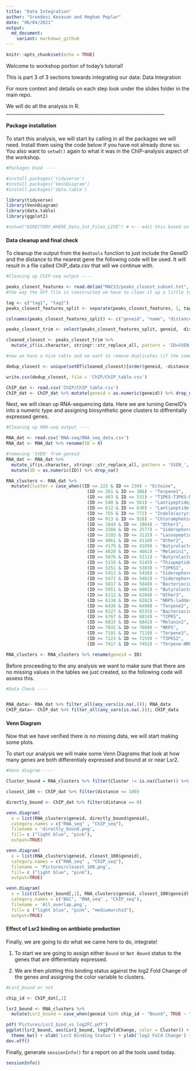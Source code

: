 ```yaml
---
title: "Data Integration"
author: "Sreedevi Kesavan and Meghan Peplar"
date: "06/04/2021"
output:
  md_document:
    variant: markdown_github
---
```


```r
knitr::opts_chunk$set(echo = TRUE)
```
Welcome to workshop portion of today's tutorial!

This is part 3 of 3 sections towards integrating our data: Data Integration

For more context and details on each step look under the slides folder in the main repo. 

We will do all the analysis in R. 
____________________________________________________________________

#### Package installation

To start this analysis, we will start by calling in all the packages we will need. Install them using the code below if you have not already done so. You also want to `setwd()` again to what it was in the ChIP-analysis aspect of the workshop. 

```r
#Packages Used ----

#install.packages('tidyverse')
#install.packages('VennDiagram')
#install.packages('data.table')

library(tidyverse)
library(VennDiagram)
library(data.table)
library(ggplot2)

#setwd("DIRECTORY_WHERE_Data_Int_Files_LIVE") # <-- edit this based on the directory of your choice

```

#### Data cleanup and final check 

To cleanup the output from the `Bedtools` function to just include the GeneID and the distance to the nearest gene the following code will be used. It will result in a file called ChIP_data.csv that will we continue with.

```r
#Cleaning up ChIP-seq output ----

peaks_closest_features <- read.delim("MACS3/peaks_closest_subset.txt", header = FALSE)
#the way the GFF file is constructed we have to clean it up a little to get a table we can use for further analyses

tag <- c("tag1", "tag2")
peaks_closest_features_split <- separate(peaks_closest_features, 1, tag, sep = ";")

colnames(peaks_closest_features_split) <- c("geneid", "name", "distance")

peaks_closest_trim <- select(peaks_closest_features_split, geneid,  distance)

cleaned_closest <- peaks_closest_trim %>%
  mutate_if(is.character, stringr::str_replace_all, pattern = 'ID=SVEN_', replacement = '')

#now we have a nice table and we want to remove duplicates (if the same gene is ID'd by all four pairwise comparisons, just keep the one with greatest distance). 

dedup_closest <- unique(setDT(cleaned_closest)[order(geneid, -distance)], by = "geneid")

write.csv(dedup_closest, file = 'ChIP/ChIP_table.csv')

ChIP_dat <- read.csv('ChIP/ChIP_table.csv')
ChIP_dat <- ChIP_dat %>% mutate(geneid = as.numeric(geneid)) %>% drop_na(geneid) 

```

Next, we will clean up RNA-sequencing data. Here we are turning GeneID's into a numeric type and assigning biosynthetic gene clusters to diffrentially expressed genes. 

```r

#Cleaning up RNA-seq output ----

RNA_dat <- read.csv('RNA-seq/RNA_seq_data.csv')
RNA_dat <- RNA_dat %>% rename(ID = X)

#removing 'SVEN' from geneid
RNA_dat <- RNA_dat %>%
  mutate_if(is.character, stringr::str_replace_all, pattern = 'SVEN_', replacement = '') %>%
  mutate(ID = as.numeric(ID)) %>% drop_na() 

RNA_clusters <- RNA_dat %>%
  mutate(Cluster = case_when((ID >= 223 & ID <= 234) ~ "Ectoine",
                               (ID >= 261 & ID <= 306) ~ "Terpene1",
                               (ID >= 463 & ID <= 531) ~ "T1PKS-T3PKS-NRPS",
                               (ID >= 540 & ID <= 561) ~ "Lantipeptide/terpene"	,
                               (ID >= 612 & ID <= 630) ~ "Lantipeptide(venezuelin)",
                               (ID >= 755 & ID <= 772) ~ "Indole(acryriaflavin)",
                               (ID >= 913 & ID <= 928) ~ "Chloramphenicol",
                               (ID >= 1844 & ID <= 1884) ~ "Other1",
                               (ID >= 2566 & ID <= 2577) ~ "Siderophore(desferrioxamine-like)",
                               (ID >= 3103 & ID <= 3132) ~ "Lassopeptide",
                               (ID >= 4061 & ID <= 4110) ~ "Other2",
                               (ID >= 4179 & ID <= 4189) ~ "Butyrolactone(gaburedin)",
                               (ID >= 4620 & ID <= 4662) ~ "Melanin1",
                               (ID >= 5076 & ID <= 5111) ~ "Butyrolactone",
                               (ID >= 5119 & ID <= 5145) ~ "Thiopeptide",
                               (ID >= 5351 & ID <= 5383) ~ "T3PKS1",
                               (ID >= 5413 & ID <= 5426) ~ "Siderophore1",
                               (ID >= 5471 & ID <= 5482) ~ "Siderophore2",
                               (ID >= 5817 & ID <= 5840) ~ "Bacteriocin1",
                               (ID >= 5951 & ID <= 6002) ~ "Butyrolactone/T2PKS",
                               (ID >= 6112 & ID <= 6204) ~ "Other3",
                               (ID >= 6134 & ID <= 6282) ~ "NRPS-ladderane",
                               (ID >= 6436 & ID <= 6490) ~ "Terpene2",
                               (ID >= 6527 & ID <= 6535) ~ "Bacteriocin2",
                               (ID >= 6767 & ID <= 6814) ~ "T2PKS",
                               (ID >= 6833 & ID <= 6842) ~ "Melanin2",
                               (ID >= 7032 & ID <= 7080) ~ "NRPS",
                               (ID >= 7101 & ID <= 7119) ~ "Terpene3",
                               (ID >= 7223 & ID <= 7259) ~ "T3PKS2",
                               (ID >= 7417 & ID <= 7452) ~ "Terpene-NRPS"))

RNA_clusters <- RNA_clusters %>% rename(geneid = ID)
```

Before proceeding to the any analysis we want to make sure that there are no missing values in the tables we just created, so the following code will assess this. 


```r

#Data Check ----


RNA_data<- RNA_dat %>% filter_all(any_vars(is.na(.))); RNA_data
CHIP_data<- ChIP_dat %>% filter_all(any_vars(is.na(.))); CHIP_data
```

#### Venn Diagram

Now that we have verified there is no missing data, we will start making some plots. 

To start our analysis we will make some Venn Diagrams that look at how many genes are both differentialy expressed and bound at or near Lsr2. 

```r
#Venn diagram ----

Cluster_bound = RNA_clusters %>% filter(Cluster != is.na(Cluster)) %>% select(geneid)

closest_100 <- ChIP_dat %>% filter(distance <= 100)

directly_bound <- ChIP_dat %>% filter(distance == 0)

venn.diagram(
  x = list(RNA_clusters$geneid, directly_bound$geneid),
  category.names = c("RNA_seq" , "ChIP_seq"),
  filename = 'directly_bound.png',
  fill= c ("light blue", "pink"),
  output=TRUE)

venn.diagram(
  x = list(RNA_clusters$geneid, closest_100$geneid),
  category.names = c("RNA_seq" , "ChIP_seq"),
  filename = 'Pictures/closest_100.png',
  fill= c ("light blue", "pink"),
  output=TRUE)

venn.diagram(
  x = list(Cluster_bound[,1], RNA_clusters$geneid, closest_100$geneid),
  category.names = c("BGC", "RNA_seq" , "ChIP_seq"),
  filename = 'All_overlap.png',
  fill= c ("light blue", "pink", "mediumorchid"),
  output=TRUE)
```

#### Effect of Lsr2 binding on antibiotic production

Finally, we are going to do what we came here to do, integrate! 

1. To start we are going to assign either `Bound` or `Not Bound` status to the genes that are differentialy expressed. 

2. We are then plotting this binding status against the log2 Fold Change of the genes and assigning the color variable to clusters. 

```r
#Lsr2_bound or not

chip_id <- ChIP_dat[,1]

lsr2_bound <- RNA_clusters %>% 
  mutate(Lsr2_bound = case_when(geneid %in% chip_id ~ "Bound", TRUE ~ "Not Bound"))

pdf('Pictures/Lsr2_bind_vs_log2FC.pdf')
ggplot(lsr2_bound, aes(Lsr2_bound, log2FoldChange, color = Cluster)) + geom_jitter(size = 2, alpha = 0.5) + 
  theme_bw() + xlab('Lsr2 Binding Status') + ylab('log2 Fold Change') + geom_hline(yintercept = 0, alpha = 0.7, color = 'red') + ylim(min = -10, max = 10)
dev.off()
```

Finally, generate `sessionInfo()` for a report on all the tools used today. 

```r

sessionInfo()

```


